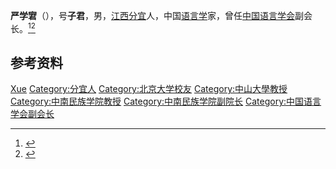 '''严学宭'''（{{bd|1910年||1991年|}}），号'''子君'''，男，[[江西|江西]][[分宜|分宜]]人，中国[[语言学|语言学]]家，曾任[[中国语言学会|中国语言学会]]副会长。<ref>{{Cite book|title=中国语言学人名大辞典|author=陈建初, 吴泽顺主编|publisher=岳麓书社|year=1997|isbn=|location=长沙|pages=}}</ref><ref>{{Cite book|title=20世纪中华人物名字号辞典|author=周家珍编著|publisher=法律出版社|year=2000|isbn=9787503628320|location=北京|pages=}}</ref>

== 参考资料 ==
{{reflist}}

{{Navboxes
| title  = 严学宭在[[中国语言学会|中国语言学会]]的职务
| list1  =
{{中国语言学会第一届理事会}}
}}

{{Authority control}}
{{DEFAULTSORT:Yan严}}
[[Category:严姓|Xue]]
[[Category:分宜人|Category:分宜人]]
[[Category:北京大学校友|Category:北京大学校友]]
[[Category:中山大學教授|Category:中山大學教授]]
[[Category:中南民族学院教授|Category:中南民族学院教授]]
[[Category:中南民族学院副院长|Category:中南民族学院副院长]]
[[Category:中国语言学会副会长|Category:中国语言学会副会长]]

{{中国人物小作品}}
